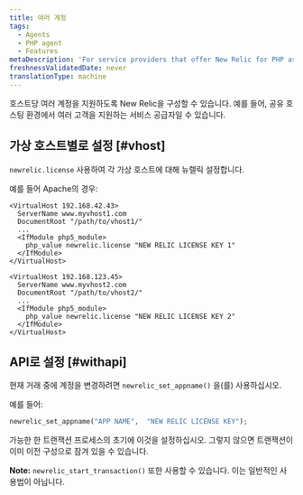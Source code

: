 ```yaml
---
title: 여러 계정
tags:
  - Agents
  - PHP agent
  - Features
metaDescription: 'For service providers that offer New Relic for PHP as a service for multiple clients on a single system, or for individual users who have multiple accounts.'
freshnessValidatedDate: never
translationType: machine
---
```


호스트당 여러 계정을 지원하도록 New Relic을 구성할 수 있습니다. 예를 들어, 공유 호스팅 환경에서 여러 고객을 지원하는 서비스 공급자일 수 있습니다.

## 가상 호스트별로 설정 [#vhost]

`newrelic.license` 사용하여 각 가상 호스트에 대해 뉴렐릭 <InlinePopover type="licenseKey"/>설정합니다.

예를 들어 Apache의 경우:

```apacheconf
<VirtualHost 192.168.42.43>
  ServerName www.myvhost1.com
  DocumentRoot "/path/to/vhost1/"
  ...
  <IfModule php5_module>
    php_value newrelic.license "NEW RELIC LICENSE KEY 1"
  </IfModule>
</VirtualHost>

<VirtualHost 192.168.123.45>
  ServerName www.myvhost2.com
  DocumentRoot "/path/to/vhost2/"
  ...
  <IfModule php5_module>
    php_value newrelic.license "NEW RELIC LICENSE KEY 2"
  </IfModule>
</VirtualHost>
```

## API로 설정 [#withapi]

현재 거래 중에 계정을 변경하려면 `newrelic_set_appname()` 을(를) 사용하십시오.

예를 들어:

```php
newrelic_set_appname("APP NAME",  "NEW RELIC LICENSE KEY");
```

가능한 한 트랜잭션 프로세스의 초기에 이것을 설정하십시오. 그렇지 않으면 트랜잭션이 이미 이전 구성으로 잠겨 있을 수 있습니다.

<DNT>**Note:**</DNT> `newrelic_start_transaction()` 또한 사용할 수 있습니다. 이는 일반적인 사용법이 아닙니다.